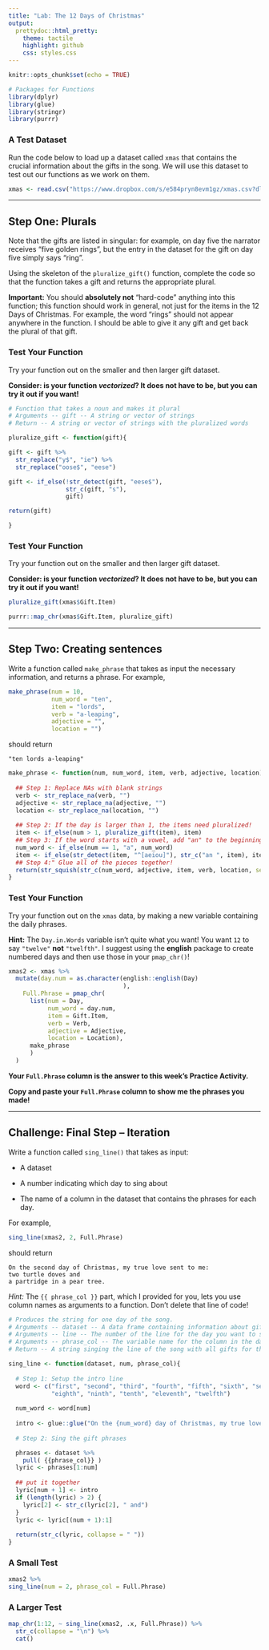 ```yaml
---
title: "Lab: The 12 Days of Christmas"
output:
  prettydoc::html_pretty:
    theme: tactile
    highlight: github
    css: styles.css
---
```


```r
knitr::opts_chunk$set(echo = TRUE)

# Packages for Functions
library(dplyr)
library(glue)
library(stringr)
library(purrr)
```


### A Test Dataset

Run the code below to load up a dataset called `xmas` that contains the crucial 
information about the gifts in the song. We will use this dataset to test out
our functions as we work on them.

```r
xmas <- read.csv("https://www.dropbox.com/s/e584pryn8evm1gz/xmas.csv?dl=1")
```

---

## Step One:  Plurals

Note that the gifts are listed in singular: for example, on day five the
narrator receives "five golden rings", but the entry in the dataset for the gift
on day five simply says "ring".  

Using the skeleton of the `pluralize_gift()` function, complete the code so that 
the function takes a gift and returns the appropriate plural. 

**Important:**  You should **absolutely not** "hard-code" anything into this 
function; this function should work in general, not just for the items in the 12 
Days of Christmas.  For example, the word "rings" should not appear anywhere in 
the function.  I should be able to give it any gift and get back the plural of 
that gift.

### Test Your Function

Try your function out on the smaller and then larger gift dataset.  

**Consider: is your function _vectorized_?  It does not have to be, but you can
try it out if you want!**

```r
# Function that takes a noun and makes it plural
# Arguments -- gift -- A string or vector of strings
# Return -- A string or vector of strings with the pluralized words

pluralize_gift <- function(gift){

gift <- gift %>%
  str_replace("y$", "ie") %>%
  str_replace("oose$", "eese")

gift <- if_else(!str_detect(gift, "eese$"),
                str_c(gift, "s"),
                gift)

return(gift)

}
```

### Test Your Function

Try your function out on the smaller and then larger gift dataset.  

**Consider: is your function _vectorized_?  It does not have to be, but you can
try it out if you want!**

```r

pluralize_gift(xmas$Gift.Item)

purrr::map_chr(xmas$Gift.Item, pluralize_gift)

```

---


## Step Two: Creating sentences

Write a function called `make_phrase` that takes as input the necessary information, 
and returns a phrase.  For example, 

```r
make_phrase(num = 10, 
            num_word = "ten", 
            item = "lords", 
            verb = "a-leaping", 
            adjective = "", 
            location = "")
```

should return

```
"ten lords a-leaping"
```

```r
make_phrase <- function(num, num_word, item, verb, adjective, location) {
  
  ## Step 1: Replace NAs with blank strings
  verb <- str_replace_na(verb, "")
  adjective <- str_replace_na(adjective, "")
  location <- str_replace_na(location, "")
  
  ## Step 2: If the day is larger than 1, the items need pluralized! 
  item <- if_else(num > 1, pluralize_gift(item), item)
  ## Step 3: If the word starts with a vowel, add "an" to the beginning
  num_word <- if_else(num == 1, "a", num_word)
  item <- if_else(str_detect(item, "^[aeiou]"), str_c("an ", item), item)
  ## Step 4:" Glue all of the pieces together! 
  return(str_squish(str_c(num_word, adjective, item, verb, location, sep = " ")))
}
```


### Test Your Function

Try your function out on the `xmas` data, by making a new variable containing 
the daily phrases.

**Hint:** The `Day.in.Words` variable isn't quite what you want! You want `12`
to say `"twelve"` **not** `"twelfth"`. I suggest using the **english** package
to create numbered days and then use those in your `pmap_chr()`!


```r
xmas2 <- xmas %>%
  mutate(day.num = as.character(english::english(Day)
                                ), 
    Full.Phrase = pmap_chr(
      list(num = Day,
           num_word = day.num,
           item = Gift.Item,
           verb = Verb,
           adjective = Adjective,
           location = Location),
      make_phrase
      )
  )
```


**Your `Full.Phrase` column is the answer to this week's Practice Activity.**

**Copy and paste your `Full.Phrase` column to show me the phrases you made!**

---

## Challenge: Final Step -- Iteration

Write a function called `sing_line()` that takes as input:

* A dataset

* A number indicating which day to sing about

* The name of a column in the dataset that contains the phrases for each day.

For example,

```r
sing_line(xmas2, 2, Full.Phrase)
```

should return

```
On the second day of Christmas, my true love sent to me:
two turtle doves and
a partridge in a pear tree.
```

*Hint:*  The `{{ phrase_col }}` part, which I provided for you, lets you use 
column names as arguments to a function.  Don't delete that line of code!

```r
# Produces the string for one day of the song.
# Arguments -- dataset -- A data frame containing information about gifts
# Arguments -- line -- The number of the line for the day you want to sing about
# Arguments -- phrase_col -- The variable name for the column in the dataset that contains the gift phrases
# Return -- A string singing the line of the song with all gifts for the given day.

sing_line <- function(dataset, num, phrase_col){
  
  # Step 1: Setup the intro line
  word <- c("first", "second", "third", "fourth", "fifth", "sixth", "seventh",
            "eighth", "ninth", "tenth", "eleventh", "twelfth")
  
  num_word <- word[num]
  
  intro <- glue::glue("On the {num_word} day of Christmas, my true love sent to me:")
  
  # Step 2: Sing the gift phrases

  phrases <- dataset %>% 
    pull( {{phrase_col}} )
  lyric <- phrases[1:num]
  
  ## put it together
  lyric[num + 1] <- intro
  if (length(lyric) > 2) {
    lyric[2] <- str_c(lyric[2], " and")
  }
  lyric <- lyric[(num + 1):1]
  
  return(str_c(lyric, collapse = " "))
}

```

### A Small Test

```r
xmas2 %>% 
sing_line(num = 2, phrase_col = Full.Phrase)

```

### A Larger Test

```r
map_chr(1:12, ~ sing_line(xmas2, .x, Full.Phrase)) %>%
  str_c(collapse = "\n") %>%
  cat()

```

